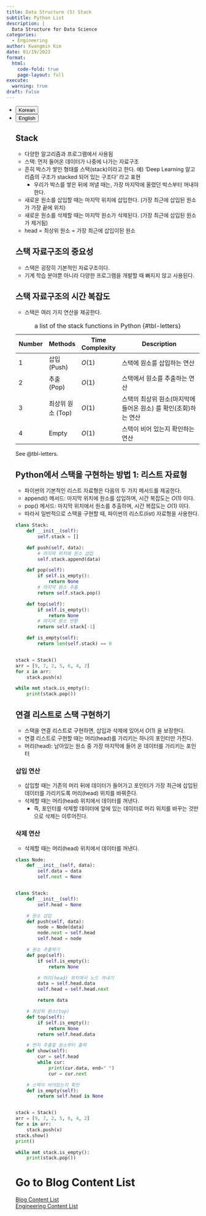 ```yaml
---
title: Data Structure (5) Stack
subtitle: Python List
description: |
  Data Structure for Data Science
categories:
  - Engineering
author: Kwangmin Kim
date: 01/19/2023
format: 
  html:
    code-fold: true
    page-layout: full
execute:
  warning: true  
draft: False
---
```


<ul class="nav nav-pills" id="language-tab" role="tablist">
  <li class="nav-item" role="presentation">
    <button class="nav-link active" id="Korean-tab" data-bs-toggle="tab" data-bs-target="#Korean" type="button" role="tab" aria-controls="Korean" aria-selected="true">Korean</button>
  </li>
  <li class="nav-item" role="presentation">
    <button class="nav-link" id="English-tab" data-bs-toggle="tab" data-bs-target="#English" type="button" role="tab" aria-controls="knitr" aria-selected="false">English</button>
  </li>

<div class="tab-content" id="language-tabcontent">

<div class="tab-pane fade  show active" id="Korean" role="tabpanel" aria-labelledby="Korean-tab">


## Stack

* 다양한 알고리즘과 프로그램에서 사용됨
* 스택: 먼저 들어온 데이터가 나중에 나가는 자료구조
* 흔히 박스가 쌓인 형태를 스택(stack)이라고 한다. 예) 'Deep Learning 알고리즘의 구조가 stacked 되어 있는 구조다' 라고 표현
  * 우리가 박스를 쌓은 뒤에 꺼낼 때는, 가장 마지막에 올렸던 박스부터 꺼내야 한다.
* 새로운 원소를 삽입할 때는 마지막 위치에 삽입한다. (가장 최근에 삽입된 원소가 가장 끝에 위치)
* 새로운 원소를 삭제할 때는 마지막 원소가 삭제된다. (가장 최근에 삽입된 원소가 제거됨)
* head = 최상위 원소 = 가장 최근에 삽입이된 원소

## 스택 자료구조의 중요성

* 스택은 굉장히 기본적인 자료구조이다.
* 기계 학습 분야뿐 아니라 다양한 프로그램을 개발할 때 빠지지 않고 사용된다.

## 스택 자료구조의 시간 복잡도

* 스택은 여러 가지 연산을 제공한다.

| Number | Methods          | Time Complexity |        Description                                             |
|--------|------------------|-----------------|----------------------------------------------------------------|
| 1      | 삽입(Push)       | $O(1)$          | 스택에 원소를 삽입하는 연산                                      | 
| 2      | 추출(Pop)        | $O(1)$          | 스택에서 원소를 추출하는 연산                                    |
| 3      | 최상위 원소 (Top) | $O(1)$          | 스택의 최상위 원소(마지막에 들어온 원소) 를 확인(조회)하는 연산    |
| 4      | Empty            | $O(1)$          | 스택이 비어 있는지 확인하는 연산                                 |
: a list of the stack functions in Python {#tbl-letters}

See @tbl-letters.

## Python에서 스택을 구현하는 방법 1: 리스트 자료형

* 파이썬의 기본적인 리스트 자료형은 다음의 두 가지 메서드를 제공한다.
* append() 메서드: 마지막 위치에 원소를 삽입하며, 시간 복잡도는 $O(1)$ 이다.
* pop() 메서드: 마지막 위치에서 원소를 추출하며, 시간 복잡도는 $O(1)$ 이다.
* 따라서 일반적으로 스택을 구현할 때, 파이썬의 리스트(list) 자료형을 사용한다.

```python
class Stack:
    def __init__(self):
        self.stack = []

    def push(self, data):
        # 마지막 위치에 원소 삽입
        self.stack.append(data)

    def pop(self):
        if self.is_empty():
            return None
        # 마지막 원소 추출
        return self.stack.pop()

    def top(self):
        if self.is_empty():
            return None
        # 마지막 원소 반환
        return self.stack[-1]

    def is_empty(self):
        return len(self.stack) == 0


stack = Stack()
arr = [9, 7, 2, 5, 6, 4, 2]
for x in arr:
    stack.push(x)

while not stack.is_empty():
    print(stack.pop())

```


## 연결 리스트로 스택 구현하기

* 스택을 연결 리스트로 구현하면, 삽입과 삭제에 있어서 $O(1)$ 을 보장한다.
* 연결 리스트로 구현할 때는 머리(head)를 가리키는 하나의 포인터만 가진다.
* 머리(head): 남아있는 원소 중 가장 마지막에 들어 온 데이터를 가리키는 포인터

### 삽입 연산

* 삽입할 때는 기존의 머리 뒤에 데이터가 들어가고 포인터가 가장 최근에 삽입된 데이터를 가리키도록 머리(head) 위치를 바꿔준다.
* 삭제할 때는 머리(head) 위치에서 데이터를 꺼낸다.
  * 즉, 포인터를 삭제할 데이터에 앞에 있는 데이터로 머리 위치를 바꾸는 것만으로 삭제는 이루어진다.

### 삭제 연산

* 삭제할 때는 머리(head) 위치에서 데이터를 꺼낸다.

```python

class Node:
    def __init__(self, data):
        self.data = data
        self.next = None


class Stack:
    def __init__(self):
        self.head = None

    # 원소 삽입
    def push(self, data):
        node = Node(data)
        node.next = self.head
        self.head = node

    # 원소 추출하기
    def pop(self):
        if self.is_empty():
            return None

        # 머리(head) 위치에서 노드 꺼내기
        data = self.head.data
        self.head = self.head.next

        return data

    # 최상위 원소(top)
    def top(self):
        if self.is_empty():
            return None
        return self.head.data

    # 먼저 추출할 원소부터 출력
    def show(self):
        cur = self.head
        while cur:
            print(cur.data, end=" ")
            cur = cur.next

    # 스택이 비어있는지 확인
    def is_empty(self):
        return self.head is None


stack = Stack()
arr = [9, 7, 2, 5, 6, 4, 2]
for x in arr:
    stack.push(x)
stack.show()
print()

while not stack.is_empty():
    print(stack.pop())
```


</div>

<div class="tab-pane fade" id="English" role="tabpanel" aria-labelledby="English-tab">


</div>

# Go to Blog Content List

[Blog Content List](../../content_list.qmd)  
[Engineering Content List](../../Engineering/guide_map/index.qmd)